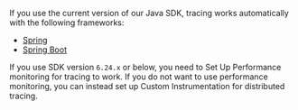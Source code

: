 If you use the current version of our Java SDK, tracing works automatically with the following frameworks:

- [Spring](/platforms/java/guides/spring/tracing/#how-to-use-tracing)
- [Spring Boot](/platforms/java/guides/spring-boot/tracing/#how-to-use-tracing)

If you use SDK version `6.24.x` or below, you need to <PlatformLink to="/performance/">Set Up Performance</PlatformLink> monitoring for tracing to work. If you do not want to use performance monitoring, you can instead set up <PlatformLink to="/tracing/custom-instrumentation/">Custom Instrumentation</PlatformLink> for distributed tracing.
